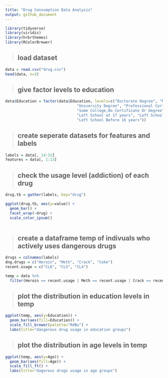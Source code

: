 ```yaml
---
title: "Drug Consumption Data Analysis"
output: github_document
---
```


```r
library(tidyverse)
library(viridis)
library(hrbrthemes)
library(RColorBrewer)

```

> ## load dataset
```r
data = read.csv("drug.csv")
head(data, n=3)
```

> ## give factor levels to education
```r
data$Education = factor(data$Education, levels=c("Doctorate Degree", "Masters Degree",
                                "University Degree", "Professional Certificate/ Diploma",
                                "Some College,No Certificate Or Degree", "Left School at 18 years",
                                "Left School at 17 years", "Left School at 16 years",
                                "Left School Before 16 years"))
```

> ## create seperate datasets for features and labels
```r
labels = data[, 14:32]
features = data[, 1:13]
```


> ## check the usage level (addiction) of each drug
```r
drug.tb = gather(labels, key="drug")

ggplot(drug.tb, aes(y=value)) +
  geom_bar() +
  facet_wrap(~drug) +
  scale_color_ipsum()
  
```

> ## create a dataframe **temp** of indivuals who actively uses dangerous drugs 
```r
drugs = colnames(labels)
dng.drugs = c("Heroin", "Meth", "Crack", "Coke")
recent.usage = c("CL6", "CL5", "CL4")

temp = data %>%
  filter(Heroin == recent.usage | Meth == recent.usage | Crack == recent.usage | Coke == recent.usage)

```

> ## plot the distribution in education levels in **temp**
```r
ggplot(temp, aes(y=Education)) +
  geom_bar(aes(fill=Education)) +
  scale_fill_brewer(palette="RdBu") +
  labs(title="dangerous drug usage in education groups")

```

> ## plot the distribution in age levels in **temp**
```r
ggplot(temp, aes(y=Age)) +
  geom_bar(aes(fill=Age)) + 
  scale_fill_ft() +
  labs(title="dagerous drugs usage in age groups")

```


```r

```


```r
```


```r
```

